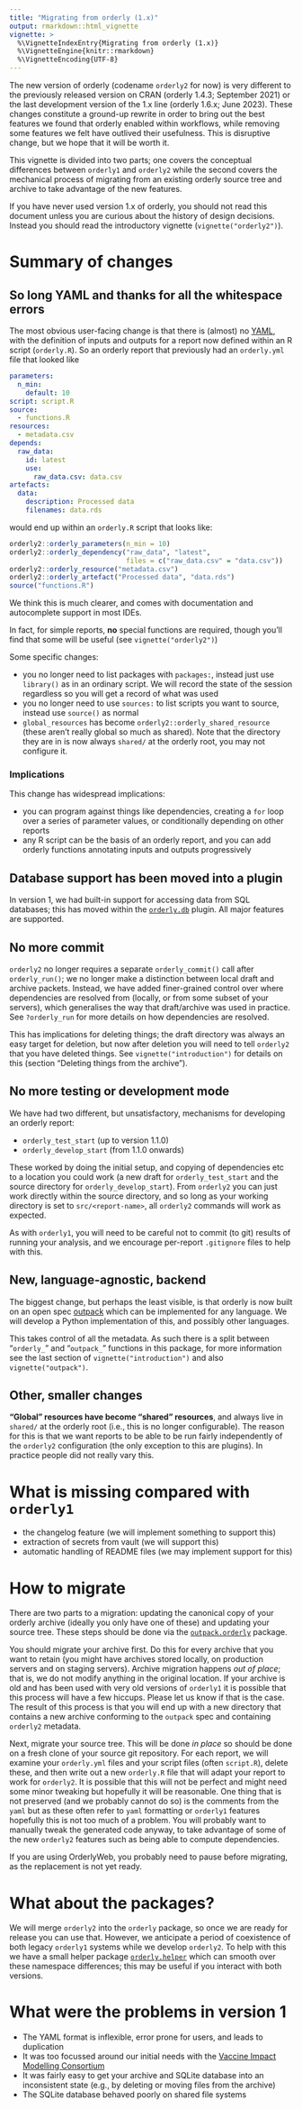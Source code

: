 ```yaml
---
title: "Migrating from orderly (1.x)"
output: rmarkdown::html_vignette
vignette: >
  %\VignetteIndexEntry{Migrating from orderly (1.x)}
  %\VignetteEngine{knitr::rmarkdown}
  %\VignetteEncoding{UTF-8}
---
```


The new version of orderly (codename `orderly2` for now) is very different to the previously released version on CRAN (orderly 1.4.3; September 2021) or the last development version of the 1.x line (orderly 1.6.x; June 2023).  These changes constitute a ground-up rewrite in order to bring out the best features we found that orderly enabled within workflows, while removing some features we felt have outlived their usefulness.  This is disruptive change, but we hope that it will be worth it.

This vignette is divided into two parts; one covers the conceptual differences between `orderly1` and `orderly2` while the second covers the mechanical process of migrating from an existing orderly source tree and archive to take advantage of the new features.

If you have never used version 1.x of orderly, you should not read this document unless you are curious about the history of design decisions. Instead you should read the introductory vignette (`vignette("orderly2")`).

# Summary of changes

## So long YAML and thanks for all the whitespace errors

The most obvious user-facing change is that there is (almost) no [YAML](https://en.wikipedia.org/wiki/YAML), with the definition of inputs and outputs for a report now defined within an R script (`orderly.R`).  So an orderly report that previously had an `orderly.yml` file that looked like

```yaml
parameters:
  n_min:
    default: 10
script: script.R
source:
  - functions.R
resources:
  - metadata.csv
depends:
  raw_data:
    id: latest
    use:
      raw_data.csv: data.csv
artefacts:
  data:
    description: Processed data
    filenames: data.rds
```

would end up within an `orderly.R` script that looks like:

```r
orderly2::orderly_parameters(n_min = 10)
orderly2::orderly_dependency("raw_data", "latest", 
                             files = c("raw_data.csv" = "data.csv"))
orderly2::orderly_resource("metadata.csv")
orderly2::orderly_artefact("Processed data", "data.rds")
source("functions.R")
```

We think this is much clearer, and comes with documentation and autocomplete support in most IDEs.

In fact, for simple reports, **no** special functions are required, though you'll find that some will be useful (see `vignette("orderly2")`)

Some specific changes:

* you no longer need to list packages with `packages:`, instead just use `library()` as in an ordinary script. We will record the state of the session regardless so you will get a record of what was used
* you no longer need to use `sources:` to list scripts you want to source, instead use `source()` as normal
* `global_resources` has become `orderly2::orderly_shared_resource` (these aren't really global so much as shared). Note that the directory they are in is now always `shared/` at the orderly root, you may not configure it.

### Implications

This change has widespread implications:

* you can program against things like dependencies, creating a `for` loop over a series of parameter values, or conditionally depending on other reports
* any R script can be the basis of an orderly report, and you can add orderly functions annotating inputs and outputs progressively

## Database support has been moved into a plugin

In version 1, we had built-in support for accessing data from SQL databases; this has moved within the [`orderly.db`](https://github.com/mrc-ide/orderly.db) plugin. All major features are supported.

## No more commit

`orderly2` no longer requires a separate `orderly_commit()` call after `orderly_run()`; we no longer make a distinction between local draft and archive packets. Instead, we have added finer-grained control over where dependencies are resolved from (locally, or from some subset of your servers), which generalises the way that draft/archive was used in practice.  See `?orderly_run` for more details on how dependencies are resolved.

This has implications for deleting things; the draft directory was always an easy target for deletion, but now after deletion you will need to tell `orderly2` that you have deleted things. See `vignette("introduction")` for details on this (section "Deleting things from the archive").

## No more testing or development mode

We have had two different, but unsatisfactory, mechanisms for developing an orderly report:

* `orderly_test_start` (up to version 1.1.0)
* `orderly_develop_start` (from 1.1.0 onwards)

These worked by doing the initial setup, and copying of dependencies etc to a location you could work (a new draft for `orderly_test_start` and the source directory for `orderly_develop_start`). From `orderly2` you can just work directly within the source directory, and so long as your working directory is set to `src/<report-name>`, all `orderly2` commands will work as expected.

As with `orderly1`, you will need to be careful not to commit (to git) results of running your analysis, and we encourage per-report `.gitignore` files to help with this.

## New, language-agnostic, backend

The biggest change, but perhaps the least visible, is that orderly is now built on an open spec [outpack](https://github.com/mrc-ide/outpack) which can be implemented for any language. We will develop a Python implementation of this, and possibly other languages.

This takes control of all the metadata. As such there is a split between "`orderly_`" and "`outpack_`" functions in this package, for more information see the last section of `vignette("introduction")` and also `vignette("outpack")`.

## Other, smaller changes

**"Global" resources have become "shared" resources**, and always live in `shared/` at the orderly root (i.e., this is no longer configurable). The reason for this is that we want reports to be able to be run fairly independently of the `orderly2` configuration (the only exception to this are plugins). In practice people did not really vary this.

# What is missing compared with `orderly1`

* the changelog feature (we will implement something to support this)
* extraction of secrets from vault (we will support this)
* automatic handling of README files (we may implement support for this)

# How to migrate

There are two parts to a migration: updating the canonical copy of your orderly archive (ideally you only have one of these) and updating your source tree. These steps should be done via the [`outpack.orderly`](https://github.com/mrc-ide/outpack.orderly) package.

You should migrate your archive first. Do this for every archive that you want to retain (you might have archives stored locally, on production servers and on staging servers). Archive migration happens *out of place*; that is, we do not modify anything in the original location. If your archive is old and has been used with very old versions of `orderly1` it is possible that this process will have a few hiccups. Please let us know if that is the case.  The result of this process is that you will end up with a new directory that contains a new archive conforming to the `outpack` spec and containing `orderly2` metadata.

Next, migrate your source tree. This will be done *in place* so should be done on a fresh clone of your source git repository. For each report, we will examine your `orderly.yml` files and your script files (often `script.R`), delete these, and then write out a new `orderly.R` file that will adapt your report to work for `orderly2`.  It is possible that this will not be perfect and might need some minor tweaking but hopefully it will be reasonable. One thing that is not preserved (and we probably cannot do so) is the comments from the `yaml` but as these often refer to `yaml` formatting or `orderly1` features hopefully this is not too much of a problem.  You will probably want to manually tweak the generated code anyway, to take advantage of some of the new `orderly2` features such as being able to compute dependencies.

If you are using OrderlyWeb, you probably need to pause before migrating, as the replacement is not yet ready.

# What about the packages?

We will merge `orderly2` into the `orderly` package, so once we are ready for release you can use that. However, we anticipate a period of coexistence of both legacy `orderly1` systems while we develop `orderly2`. To help with this we have a small helper package [`orderly.helper`](https://mrc-ide.github.io/orderly.helper) which can smooth over these namespace differences; this may be useful if you interact with both versions.

# What were the problems in version 1

* The YAML format is inflexible, error prone for users, and leads to duplication
* It was too focussed around our initial needs with the [Vaccine Impact Modelling Consortium](https://vaccineimpact.org)
* It was fairly easy to get your archive and SQLite database into an inconsistent state (e.g., by deleting or moving files from the archive)
* The SQLite database behaved poorly on shared file systems
